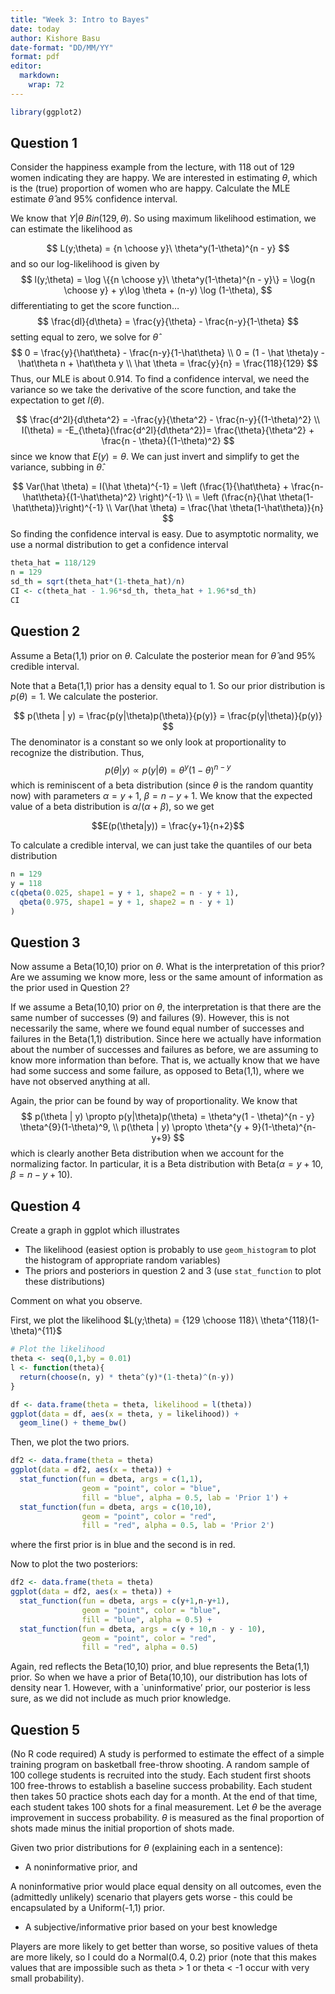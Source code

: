 ```yaml
---
title: "Week 3: Intro to Bayes"
date: today
author: Kishore Basu
date-format: "DD/MM/YY"
format: pdf
editor: 
  markdown: 
    wrap: 72
---
```


```r
library(ggplot2)
```


## Question 1

Consider the happiness example from the lecture, with 118 out of 129
women indicating they are happy. We are interested in estimating
$\theta$, which is the (true) proportion of women who are happy.
Calculate the MLE estimate $\hat{\theta}$ and 95% confidence interval.

We know that $Y|\theta ~ Bin(129, \theta)$. So using maximum likelihood
estimation, we can estimate the likelihood as

$$
L(y;\theta) = {n \choose y}\ \theta^y(1-\theta)^{n - y}
$$ and so our log-likelihood is given by $$
l(y;\theta) = \log \{{n \choose y}\ \theta^y(1-\theta)^{n - y}\} = \log{n \choose y} + y\log \theta + (n-y) \log (1-\theta),
$$ differentiating to get the score function... $$
\frac{dl}{d\theta} = \frac{y}{\theta} - \frac{n-y}{1-\theta}
$$ setting equal to zero, we solve for $\hat \theta$ $$
0 = \frac{y}{\hat\theta} - \frac{n-y}{1-\hat\theta} \\ 
0 = (1 - \hat \theta)y - \hat\theta n + \hat\theta y \\ 
\hat \theta = \frac{y}{n} = \frac{118}{129}
$$ Thus, our MLE is about $0.914$. To find a confidence interval, we
need the variance so we take the derivative of the score function, and
take the expectation to get $I(\theta)$.

$$
\frac{d^2l}{d\theta^2} = -\frac{y}{\theta^2} - \frac{n-y}{(1-\theta)^2} \\ 
I(\theta) = -E_{\theta}(\frac{d^2l}{d\theta^2})= \frac{\theta}{\theta^2} + \frac{n - \theta}{(1-\theta)^2} 
$$ since we know that $E(y) = \theta$. We can just invert and simplify
to get the variance, subbing in $\hat \theta$.

$$
Var(\hat \theta) = I(\hat \theta)^{-1} = \left (\frac{1}{\hat\theta} + \frac{n-\hat\theta}{(1-\hat\theta)^2} \right)^{-1} \\ 
= \left (\frac{n}{\hat \theta(1-\hat\theta)}\right)^{-1} \\ 
Var(\hat \theta) = \frac{\hat \theta(1-\hat\theta)}{n}
$$ So finding the confidence interval is easy. Due to asymptotic
normality, we use a normal distribution to get a confidence interval

```r
theta_hat = 118/129
n = 129
sd_th = sqrt(theta_hat*(1-theta_hat)/n)
CI <- c(theta_hat - 1.96*sd_th, theta_hat + 1.96*sd_th)
CI
```

## Question 2

Assume a Beta(1,1) prior on $\theta$. Calculate the posterior mean for
$\hat{\theta}$ and 95% credible interval.

Note that a Beta(1,1) prior has a density equal to $1$. So our prior
distribution is $p(\theta) = 1$. We calculate the posterior.

$$
p(\theta | y) = \frac{p(y|\theta)p(\theta)}{p(y)} = \frac{p(y|\theta)}{p(y)}
$$ 
The denominator is a constant so we only look at proportionality to
recognize the distribution. Thus, 
$$
p(\theta | y) \propto p(y|\theta) = \theta^y(1 - \theta)^{n - y}
$$ 
which is reminiscent of a beta distribution (since $\theta$ is the
random quantity now) with parameters $\alpha = y + 1$, $\beta = n-y+1$.
We know that the expected value of a beta distribution is
$\alpha/(\alpha + \beta)$, so we get 

$$E(p(\theta|y)) = \frac{y+1}{n+2}$$

To calculate a credible interval, we can just take the quantiles of our beta distribution
```r
n = 129
y = 118
c(qbeta(0.025, shape1 = y + 1, shape2 = n - y + 1), 
  qbeta(0.975, shape1 = y + 1, shape2 = n - y + 1)
)
```


## Question 3

Now assume a Beta(10,10) prior on $\theta$. What is the interpretation
of this prior? Are we assuming we know more, less or the same amount of
information as the prior used in Question 2?

If we assume a Beta(10,10) prior on $\theta$, the interpretation is that there are the same number of successes (9) and failures (9). However, this is not necessarily the same, where we found equal number of successes and failures in the Beta(1,1) distribution. Since here we actually have information about the number of successes and failures as before, we are assuming to know more information than before. That is, we actually know that we have had some success and some failure, as opposed to Beta(1,1), where we have not observed anything at all.

Again, the prior can be found by way of proportionality. We know that 
$$
p(\theta | y) \propto p(y|\theta)p(\theta) = \theta^y(1 - \theta)^{n - y} \theta^{9}(1-\theta)^9, \\ 
p(\theta | y) \propto \theta^{y + 9}(1-\theta)^{n-y+9}
$$
which is clearly another Beta distribution when we account for the normalizing factor. In particular, it is a Beta distribution with Beta($\alpha = y + 10$, $\beta = n-y+10$). 

## Question 4

Create a graph in ggplot which illustrates

-   The likelihood (easiest option is probably to use `geom_histogram`
    to plot the histogram of appropriate random variables)
-   The priors and posteriors in question 2 and 3 (use `stat_function`
    to plot these distributions)

Comment on what you observe.


First, we plot the likelihood $L(y;\theta) = {129 \choose 118}\ \theta^{118}(1-\theta)^{11}$

```r
# Plot the likelihood 
theta <- seq(0,1,by = 0.01)
l <- function(theta){
  return(choose(n, y) * theta^(y)*(1-theta)^(n-y))
}

df <- data.frame(theta = theta, likelihood = l(theta))
ggplot(data = df, aes(x = theta, y = likelihood)) +
  geom_line() + theme_bw()

```

Then, we plot the two priors. 
```r
df2 <- data.frame(theta = theta)
ggplot(data = df2, aes(x = theta)) +
  stat_function(fun = dbeta, args = c(1,1),
                geom = "point", color = "blue", 
                fill = "blue", alpha = 0.5, lab = 'Prior 1') +
  stat_function(fun = dbeta, args = c(10,10),
                geom = "point", color = "red", 
                fill = "red", alpha = 0.5, lab = 'Prior 2') 
```
where the first prior is in blue and the second is in red. 

Now to plot the two posteriors:

```r

df2 <- data.frame(theta = theta)
ggplot(data = df2, aes(x = theta)) +
  stat_function(fun = dbeta, args = c(y+1,n-y+1),
                geom = "point", color = "blue", 
                fill = "blue", alpha = 0.5) +
  stat_function(fun = dbeta, args = c(y + 10,n - y - 10),
                geom = "point", color = "red", 
                fill = "red", alpha = 0.5) 
```
Again, red reflects the Beta(10,10) prior, and blue represents the Beta(1,1) prior. So when we have a prior of Beta(10,10), our distribution has lots of density near $1$. However, with a `uninformative' prior, our posterior is less sure, as we did not include as much prior knowledge. 




## Question 5

(No R code required) A study is performed to estimate the effect of a
simple training program on basketball free-throw shooting. A random
sample of 100 college students is recruited into the study. Each student
first shoots 100 free-throws to establish a baseline success
probability. Each student then takes 50 practice shots each day for a
month. At the end of that time, each student takes 100 shots for a final
measurement. Let $\theta$ be the average improvement in success
probability. $\theta$ is measured as the final proportion of shots made
minus the initial proportion of shots made.

Given two prior distributions for $\theta$ (explaining each in a
sentence):

-   A noninformative prior, and

A noninformative prior would place equal density on all outcomes, even the (admittedly unlikely) scenario that players gets worse - this could be encapsulated by a Uniform(-1,1) prior.

-   A subjective/informative prior based on your best knowledge

Players are more likely to get better than worse, so positive values of theta are more likely, so I could do a Normal(0.4, 0.2) prior (note that this makes values that are impossible such as theta > 1 or theta < -1 occur with very small probability).
